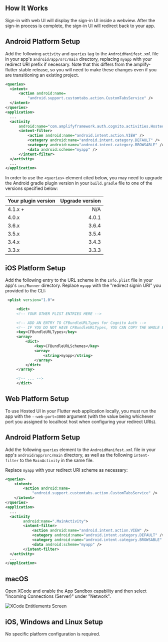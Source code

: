 ## How It Works

Sign-in with web UI will display the sign-in UI inside a webview. After the sign-in process is complete, the sign-in UI will redirect back to your app.

<BlockSwitcher>
<Block name="Stable (Mobile)">

## Android Platform Setup

Add the following `activity` and `queries` tag to the `AndroidManifest.xml` file in your app's `android/app/src/main` directory, 
replacing `myapp` with your redirect URI prefix if necessary. Note that this differs from the amplify-flutter stable release, so you will need to make these changes even if you are transitioning an existing project.

```xml
<queries>
  <intent>
      <action android:name=
          "android.support.customtabs.action.CustomTabsService" />
  </intent>
</queries>
<application>
  ...
  <activity
      android:name="com.amplifyframework.auth.cognito.activities.HostedUIRedirectActivity">
      <intent-filter>
          <action android:name="android.intent.action.VIEW" />
          <category android:name="android.intent.category.DEFAULT" />
          <category android:name="android.intent.category.BROWSABLE" />
          <data android:scheme="myapp" />
      </intent-filter>
  </activity>
  ...
</application>
```

In order to use the `<queries>` element cited below, you may need to upgrade the Android gradle plugin version in your `build.gradle` file to one of the versions specified below:

| Your plugin version    | Upgrade version     |
| :--------------------- | ------------------: |
|  4.1.x +               | N/A                 |
|  4.0.x                 | 4.0.1               |
|  3.6.x                 | 3.6.4               |
|  3.5.x                 | 3.5.4               |
|  3.4.x                 | 3.4.3               |
|  3.3.x                 | 3.3.3               |


## iOS Platform Setup
Add the following entry to the URL scheme in the `Info.plist` file in your app's `ios/Runner` directory. Replace `myapp` with the "redirect signin URI" you provided to the CLI:

```xml
 <plist version="1.0">

     <dict>
     <!-- YOUR OTHER PLIST ENTRIES HERE -->

     <!-- ADD AN ENTRY TO CFBundleURLTypes for Cognito Auth -->
     <!-- IF YOU DO NOT HAVE CFBundleURLTypes, YOU CAN COPY THE WHOLE BLOCK BELOW -->
     <key>CFBundleURLTypes</key>
     <array>
         <dict>
             <key>CFBundleURLSchemes</key>
             <array>
                 <string>myapp</string>
             </array>
         </dict>
     </array>

     <!-- ... -->
     </dict>
```
</Block>

<Block name="Developer Preview (Mobile, Web & Desktop)">

## Web Platform Setup

To use Hosted UI in your Flutter web application locally, you must run the app with the `--web-port=3000` argument (with the value being whichever port you assigned to localhost host when configuring your redirect URIs).

## Android Platform Setup

Add the following `queries` element to the `AndroidManifest.xml` file in your app's `android/app/src/main` directory, as well as the following `intent-filter` to the `MainActivity` in the same file.

Replace `myapp` with your redirect URI scheme as necessary:

```xml
<queries>
    <intent>
        <action android:name=
            "android.support.customtabs.action.CustomTabsService" />
    </intent>
</queries>
<application>
  ...
  <activity
        android:name=".MainActivity">
        <intent-filter>
            <action android:name="android.intent.action.VIEW" />
            <category android:name="android.intent.category.DEFAULT" />
            <category android:name="android.intent.category.BROWSABLE" />
            <data android:scheme="myapp" />
        </intent-filter>
  </activity>
  ...
</application>
```

## macOS

Open XCode and enable the App Sandbox capability and then select "Incoming Connections (Server)" under "Network".

![XCode Entitlements Screen](/images/project-setup/flutter/mac/xcode-entitlements.png)

## iOS, Windows and Linux Setup

No specific platform configuration is required. 

</Block>

</BlockSwitcher>